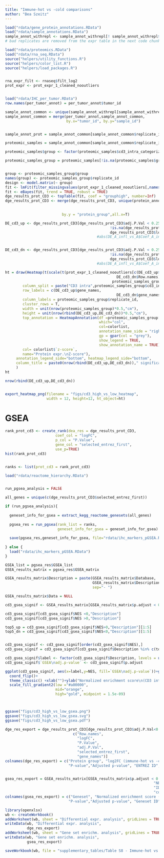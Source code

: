 ```yaml
---
title: "Immune-hot vs -cold comparisons"
author: "Bea Szeitz"
---
```



```r
load("rdata/gene_protein_annotations.RData")
load("rdata/sample_annotations.RData")
sample_annot_withrepl <- sample_annot_withrepl[! sample_annot_withrepl$replicate_id %in% c("KSCLC153_brain_met" , "KSCLC158_liver_ctrl_3", "KSCLC153_peritoneal_ctrl"),]
# bad replicates are removed from the expr table in the next code chunk

load("rdata/proteomics.RData")
load("rdata/rna_seq.RData")
source("helpers/utility_functions.R")
source("helpers/color_list.R")
source("helpers/load_packages.R")


rna_expr_filt <- rnaseq$filt_log2
prot_expr <- prot_expr_1_cleaned_nooutliers


load("rdata/IHC_per_tumor.RData")
row.names(per_tumor_annot) = per_tumor_annot$tumor_id

```

```r

sample_annot_common <- unique(sample_annot_withrepl[sample_annot_withrepl$replicate_id %in% c(colnames(rna_expr_filt) , colnames(prot_expr)),c("replicate_id", "sample_id", "rnaseq_id")])
sample_annot_common = merge(per_tumor_annot,sample_annot_common, 
                            by.x="tumor_id", by.y="sample_id")


sample_annot_prot = sample_annot_common[sample_annot_common$replicate_id %in% colnames(prot_expr),]

```



```r
proteomic_samples = sample_annot_common[sample_annot_common$replicate_id %in% colnames(prot_expr_1_cleaned_nooutliers),]

proteomic_samples$group <- factor(proteomic_samples$cd3_intra_categorized, levels=c("low","high"))

proteomic_samples_group = proteomic_samples[!is.na(proteomic_samples$group),]


group <- proteomic_samples_group$group
names(group) <- proteomic_samples_group$replicate_id
design <- model.matrix(~ group)
fit <- lmFit(filter_missingvalues(prot_expr_1_cleaned_nooutliers[,names(group)],50), design)
fit <- eBayes(fit, trend = TRUE, robust = TRUE)
dge_results_prot_CD3 <- topTable(fit, coef = "grouphigh", number=Inf)
dge_results_prot_CD3 <- merge(dge_results_prot_CD3, unique(protein_annotation[,c("protein_group",
                                                                         "selected_entrez_first",
                                                                         "gene_names")]), by.x="row.names", 
                          by.y = "protein_group",all.x=T)


```




```r


DE_cd3_up <- dge_results_prot_CD3[dge_results_prot_CD3$adj.P.Val < 0.25 &
                                                !is.na(dge_results_prot_CD3$adj.P.Val) &
                                                dge_results_prot_CD3$logFC>0,] #&
                                          #abs(DE_A_infl_vs_A$Coef_A_infl_vs_A) > log2(1.5),]


DE_cd3_dn <- dge_results_prot_CD3[dge_results_prot_CD3$adj.P.Val < 0.25 &
                                                !is.na(dge_results_prot_CD3$adj.P.Val) &
                                                dge_results_prot_CD3$logFC<0,] #&
                                          #abs(DE_A_infl_vs_A$Coef_A_infl_vs_A) > log2(1.5),]


```


```r

ht = draw(Heatmap(t(scale(t(prot_expr_1_cleaned_nooutliers[c(DE_cd3_up$Row.names,
                                                   DE_cd3_dn$Row.names),
                                                 proteomic_samples_group$replicate_id]))),
        column_split = paste("CD3 intra",proteomic_samples_group$cd3_intra_categorized,sep="\n"), 
        row_labels = c(DE_cd3_up$gene_names,
                                                   DE_cd3_dn$gene_names),
        column_labels = proteomic_samples_group$replicate_id,
        cluster_rows = T,
        width = unit(nrow(proteomic_samples_group)*0.5,"cm"),
        height = unit(nrow(rbind(DE_cd3_up,DE_cd3_dn))*0.5,"cm"),
        top_annotation = HeatmapAnnotation(df =proteomic_samples_group[, c("cd3_intra_mean","patient","ihc_subtype")],
                                           which="col",
                                           col=colorlist,
                                           annotation_name_side = "right",
                                           gp = gpar(col = "grey"),
                                           show_legend = TRUE,
                                           show_annotation_name = TRUE),
        col= colorlist$`z-score`,
        name="Protein expr.\nZ-score"),
     annotation_legend_side="bottom", heatmap_legend_side="bottom",
     column_title = paste0(nrow(rbind(DE_cd3_up,DE_cd3_dn))," significant proteins (adj.p<0.25)")
     )
ht

nrow(rbind(DE_cd3_up,DE_cd3_dn))


export_heatmap_png(filename = "figs/cd3_high_vs_low_heatmap", 
                   width = 12, height=12, ht_object=ht)


```



# GSEA


```r

rank_prot_cd3 <- create_rank(dea_res = dge_results_prot_CD3,
                       coef_col = "logFC",
                       p_col = "P.Value",
                       gene_col = "selected_entrez_first",
                       use_p=TRUE)
hist(rank_prot_cd3)


ranks <- list(prot_cd3 = rank_prot_cd3)

```



```r
load("rdata/reactome_hierarchy.RData")


run_pgsea_analysis = FALSE

all_genes = unique(c(dge_results_prot_CD3$selected_entrez_first))

if (run_pgsea_analysis){
  
  geneset_info_for_gsea = extract_kegg_reactome_genesets(all_genes)
  
  pgsea_res = run_pgsea(rank_list = ranks, 
                        geneset_info_for_gsea = geneset_info_for_gsea)
  
  save(pgsea_res,geneset_info_for_gsea, file="rdata/ihc_markers_pGSEA.RData")
  
} else {
  load("rdata/ihc_markers_pGSEA.RData")
}

GSEA_list = pgsea_res$GSEA_list
GSEA_results_matrix = pgsea_res$GSEA_matrix

GSEA_results_matrix$Description = paste(GSEA_results_matrix$Database,
                                        GSEA_results_matrix$Description,
                                        sep="- ")

GSEA_results_matrix$Data = NULL

```






```r
cd3_gsea_signif <- GSEA_results_matrix[GSEA_results_matrix$p.adjust < 0.05,]

cd3_gsea_signif[cd3_gsea_signif$NES <0,"Description"]
cd3_gsea_signif[cd3_gsea_signif$NES >0,"Description"]

top5_up = cd3_gsea_signif[cd3_gsea_signif$NES>0,"Description"][1:5]
top5_dn = cd3_gsea_signif[cd3_gsea_signif$NES<0,"Description"][1:5]


cd3_gsea_signif <- cd3_gsea_signif[order(cd3_gsea_signif$NES),]
cd3_gsea_signif = cd3_gsea_signif[cd3_gsea_signif$Description %in% c(top5_up,top5_dn),]

cd3_gsea_signif$label <- factor(cd3_gsea_signif$Description, levels = unique(cd3_gsea_signif$Description))
cd3_gsea_signif$`GSEA\nadj.p-value` <- cd3_gsea_signif$p.adjust

ggplot(cd3_gsea_signif, aes(x=label,y=NES, fill=`GSEA\nadj.p-value`))+geom_bar(stat="identity")+
  coord_flip()+
  theme_classic() +xlab("")+ylab("Normalized enrichment score\n(CD3 intra high vs CD3 intra low)")+
  scale_fill_gradient2(low ="#a00000", 
                       mid="orange", 
                       high="gold", midpoint = 1.5e-09)



ggsave("figs/cd3_high_vs_low_gsea.png")
ggsave("figs/cd3_high_vs_low_gsea.svg")
ggsave("figs/cd3_high_vs_low_gsea.pdf")

```



```r
dge_res_export = dge_results_prot_CD3[dge_results_prot_CD3$adj.P.Val<0.25 &!is.na(dge_results_prot_CD3$P.Value),
                               c("Row.names",
                                 "logFC",
                                 "P.Value",
                                 "adj.P.Val",
                                 "selected_entrez_first",
                                 "gene_names")]
colnames(dge_res_export) = c("Protein group", "log2FC (immune-hot vs -cold)",
                             "P-value","Adjusted p-value", "ENTREZ ID", "Gene symbol")


gsea_res_export = GSEA_results_matrix[GSEA_results_matrix$p.adjust < 0.05,c("Description",
                                                                    "NES", "pvalue","p.adjust",
                                                                    "ID",
                                                                    "core_enrichment_symbols")]
colnames(gsea_res_export) = c("Geneset", "Normalized enrichment score (NES) (immune-hot vs -cold)",
                             "P-value","Adjusted p-value", "Geneset ID", "Core enrichment")

library(openxlsx)
wb <- createWorkbook()
addWorksheet(wb, sheet = "Differential expr. analysis", gridLines = TRUE)
writeData(wb, "Differential expr. analysis", 
          dge_res_export)
addWorksheet(wb, sheet = "Gene set enrichm. analysis", gridLines = TRUE)
writeData(wb, "Gene set enrichm. analysis", 
          gsea_res_export)

saveWorkbook(wb, file = "supplementary_tables/Table S8 - Immune-hot vs -cold comparison.xlsx", overwrite = TRUE)

```




